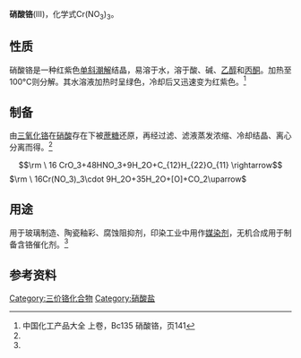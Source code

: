 {{chembox
|   Name = 硝酸铬
|   ImageFile = 
|   ImageFile1 = Chromium nitrate nonahydrate.JPG
|   IUPACName = Chromium(III) nitrate
| Section1 = {{Chembox Identifiers
| CASNo = 13548-38-4
| CASNo_Ref = {{cascite|correct|CAS}}
| CASNo1 = 7789-02-8
| CASNo1_Ref = {{cascite|correct|CAS}}
|    ChemSpiderID  =  15285818
|    InChI  =  1/Cr.3NO3/c;3*2-1(3)4/q+2;3*-1
|    SMILES  =  [Cr+2].O=N([O-])=O.[O-]N(=O)=O.[O-]N(=O)=O
|    InChIKey  =  BXWGVGRRIQRLLZ-UHFFFAOYAO
|    CASOther  =  <br/>7789-02-8 (九水合物)
|    PubChem  =  24598
|    RTECS  =  GB6300000
|    UNNumber  =  2720
|  ChemSpiderID_Ref  = {{chemspidercite|correct|chemspider}}|  UNII_Ref  = {{fdacite|correct|FDA}}|  UNII  =  C6H0RE016B
|  StdInChI_Ref  = {{stdinchicite|correct|chemspider}}|  StdInChI  =  1S/Cr.3NO3/c;3*2-1(3)4/q+2;3*-1
|  StdInChIKey_Ref  = {{stdinchicite|correct|chemspider}}|  StdInChIKey  =  BXWGVGRRIQRLLZ-UHFFFAOYSA-N
}}
| Section2 = {{Chembox Properties
|   Formula = Cr(NO<sub>3</sub>)<sub>3</sub>
|   MolarMass1 = 238.011 g/mol (无水物) <br>400.21 g/mol (九水合物)
|   Appearance = 蓝紫色结晶 (无水物)<br>紫色结晶 (九水合物)
|   Solubility = 81 g/100 mL (20 °C)
|   Density = 1.85 g/cm<sup>3</sup> (九水合物)
|   MeltingPt = 60.06 °C (九水合物)
|   BoilingPt = > 100 °C (分解)<ref name="Merck">[http://chemdat.merck.de/documents/sds/emd/deu/de/1024/102481.pdf Sicherheitsdatenblatt (Merck) Nonahydrat)]</ref>
  }}
| Section7 = {{Chembox Hazards
|   ExternalMSDS = [http://msds.chem.ox.ac.uk/CH/chromium_III_nitrate_nonahydrate.html Oxford MSDS]
|   EUClass = 氧化性 ('''O''')<br />刺激性 ('''Xi''')
|   FlashPt = 不可燃
|   NFPA-H = 3
|   NFPA-F = 0
|   NFPA-R = 1
|   NFPA-O = OX
|   LD50 = 3250 mg/kg (大鼠经口，九水合物)<ref name="Merck"/>
  }}
}}

'''硝酸铬'''(Ⅲ)，化学式Cr(NO<sub>3</sub>)<sub>3</sub>。

==性质==
硝酸铬是一种红紫色[[单斜|单斜]][[潮解|潮解]]结晶，易溶于水，溶于酸、碱、[[乙醇|乙醇]]和[[丙酮|丙酮]]。加热至100°C则分解。其水溶液加热时呈绿色，冷却后又迅速变为红紫色。<ref name="zghg">中国化工产品大全 上卷，Bc135 硝酸铬，页141</ref>

==制备==
由[[三氧化铬|三氧化铬]]在[[硝酸|硝酸]]存在下被[[蔗糖|蔗糖]]还原，再经过滤、滤液蒸发浓缩、冷却结晶、离心分离而得。<ref name="zghg" />
:<math>\rm \ 16 CrO_3+48HNO_3+9H_2O+C_{12}H_{22}O_{11} \rightarrow </math><math>\rm \ 16Cr(NO_3)_3\cdot 9H_2O+35H_2O+[O]+CO_2\uparrow</math>

==用途==
用于玻璃制造、陶瓷釉彩、腐蚀阻抑剂，印染工业中用作[[媒染剂|媒染剂]]，无机合成用于制备含铬催化剂。<ref name="zghg" />
{{Inorganic-compound-stub}}
==参考资料==
{{reflist}}
{{铬化合物}}
{{硝酸盐}}
[[Category:三价铬化合物|Category:三价铬化合物]]
[[Category:硝酸盐|Category:硝酸盐]]